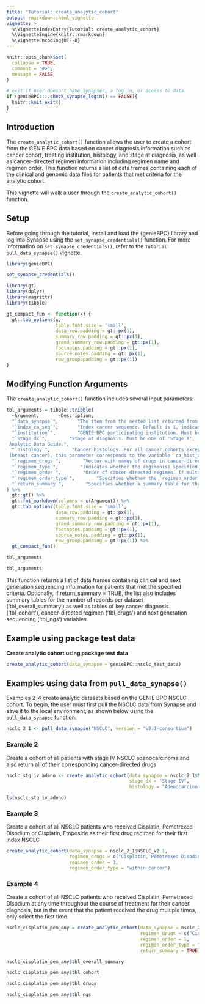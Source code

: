 ```yaml
---
title: "Tutorial: create_analytic_cohort"
output: rmarkdown::html_vignette
vignette: >
  %\VignetteIndexEntry{Tutorial: create_analytic_cohort}
  %\VignetteEngine{knitr::rmarkdown}
  %\VignetteEncoding{UTF-8}
---
```


```r
knitr::opts_chunk$set(
  collapse = TRUE,
  comment = "#>", 
  message = FALSE
)

# exit if user doesn't have synapser, a log in, or access to data. 
if (genieBPC:::.check_synapse_login() == FALSE){
  knitr::knit_exit()
}
```

## Introduction

The `create_analytic_cohort()` function allows the user to create a cohort from the GENIE BPC data based on cancer diagnosis information such as cancer cohort, treating institution, histology, and stage at diagnosis, as well as cancer-directed regimen information including regimen name and regimen order. This function returns a list of data frames containing each of the clinical and genomic data files for patients that met criteria for the analytic cohort.

This vignette will walk a user through the `create_analytic_cohort()` function.

## Setup

Before going through the tutorial, install and load the {genieBPC} library and log into Synapse using the `set_synapse_credentials()` function. For more information on `set_synapse_credentials()`, refer to the `Tutorial: pull_data_synapse()` vignette.

```r
library(genieBPC)

set_synapse_credentials()
```


```r
library(gt)
library(dplyr)
library(magrittr)
library(tibble)

gt_compact_fun <- function(x) {
  gt::tab_options(x,
                  table.font.size = 'small',
                  data_row.padding = gt::px(1),
                  summary_row.padding = gt::px(1),
                  grand_summary_row.padding = gt::px(1),
                  footnotes.padding = gt::px(1),
                  source_notes.padding = gt::px(1),
                  row_group.padding = gt::px(1))
}
```


## Modifying Function Arguments

The `create_analytic_cohort()` function includes several input parameters:


```r
tbl_arguments = tibble::tribble(
  ~Argument,       ~Description,
  "`data_synapse`",       "The item from the nested list returned from pull_data_synapse() corresponding to the cancer cohort of interest.",
  "`index_ca_seq`",       "Index cancer sequence. Default is 1, indicating the patient's first index cancer. The index cancer is also referred to as the BPC Project cancer in the GENIE BPC Analytic Data Guide; this is the cancer that met the eligibility criteria for the project and was selected at random for PRISSMM phenomic data curation. Specifying multiple index cancer sequences, e.g. index_ca_seq = c(1, 2), will return index cancers to patients with 1 index cancer and will return the first AND second index cancers to patients with multiple.",
  "`institution`",        "GENIE BPC participating institution. Must be one of 'DFCI', 'MSK', 'UHN', or 'VICC' for    NSCLC cohorts; must be one of 'DFCI', 'MSK', 'VICC' for CRC and BrCa. Default selection is all institutions. This parameter corresponds to the variable `institution` in the Analytic Data Guide.",
  "`stage_dx`",        "Stage at diagnosis. Must be one of 'Stage I', 'Stage II', 'Stage III', 'Stage I-III NOS', 'Stage IV'. Default selection is all stages. This parameter corresponds to the variable `stage_dx` in the
 Analytic Data Guide.",
  "`histology`",        "Cancer histology. For all cancer cohorts except for BrCa
 (breast cancer), this parameter corresponds to the variable `ca_hist_adeno_squamous` and must be one of 'Adenocarcinoma', 'Squamous cell', 'Sarcoma', 'Small cell carcinoma', 'Carcinoma', 'Other histologies/mixed tumor'. For BrCa, this parameter corresponds to the variable `ca_hist_brca` and must be one of 'Invasive lobular carcinoma', 'Invasive ductal carcinoma', 'Other histology'. Default selection is all histologies.",
  "`regimen_drugs`",        "Vector with names of drugs in cancer-directed regimen, separated by a comma. For example, to specify a regimen consisting of Carboplatin and Pemetrexed, specify regimen_drugs = 'Carboplatin, Pemetrexed'. Acceptable values are found in the `drug_regimen_list` dataset provided with this package. This parameter corresponds to the variable `regimen_drugs` in the Analytic Data Guide.",
  "`regimen_type`",        "Indicates whether the regimen(s) specified in `regimen_drugs` indicates the exact regimen to return, or if regimens containing the drugs listed in `regimen_drugs` should be returned. Must be one of 'Exact' or 'Containing'. The default is 'Exact'.",
  "`regimen_order`",        "Order of cancer-directed regimen. If multiple drugs are specified, `regimen_order` indicates the regimen order for all drugs; different values of `regimen_order` cannot be specified for different drug regimen. If multiple values are specified, e.g. c(1, 2), then drug regimens that met either order criteria are returned.",
  "`regimen_order_type`",        "Specifies whether the `regimen_order` parameter refers to the order of receipt of the drug regimen within the cancer diagnosis (across all other drug regimens; 'within cancer') or the order of receipt of the drug regimen within the times that that drug regimen was administered (e.g. the first time carboplatin pemetrexed was received, out of all times that the patient received carboplatin pemetrexed; 'within regimen'). Acceptable values are 'within cancer' and 'within regimen'.",
  "`return_summary`",        "Specifies whether a summary table for the cohort is returned. Default is FALSE. The `gtsummary` package is required to return a summary table."
) %>%
  gt::gt() %>%
  gt::fmt_markdown(columns = c(Argument)) %>%
  gt::tab_options(table.font.size = 'small',
                  data_row.padding = gt::px(1),
                  summary_row.padding = gt::px(1),
                  grand_summary_row.padding = gt::px(1),
                  footnotes.padding = gt::px(1),
                  source_notes.padding = gt::px(1),
                  row_group.padding = gt::px(1)) %>%
  gt_compact_fun()

tbl_arguments
```

```r
tbl_arguments
```

This function returns a list of data frames containing clinical and next generation sequencing information for patients that met the specified criteria. Optionally, if return_summary = TRUE, the list also includes summary tables for the number of records per dataset ('tbl_overall_summary') as well as tables of key cancer diagnosis ('tbl_cohort'), cancer-directed regimen ('tbl_drugs') and next generation sequencing ('tbl_ngs') variables.


## Example using package test data

**Create analytic cohort using package test data**

```r
create_analytic_cohort(data_synapse = genieBPC::nsclc_test_data)
```

## Examples using data from `pull_data_synapse()`

Examples 2-4 create analytic datasets based on the GENIE BPC NSCLC cohort. To begin, the user must first pull the NSCLC data from Synapse and save it to the local environment, as shown below using the `pull_data_synapse` function:


```r
nsclc_2_1 <- pull_data_synapse("NSCLC", version = "v2.1-consortium")
```

### Example 2

Create a cohort of all patients with stage IV NSCLC adenocarcinoma and also return all of their corresponding cancer-directed drugs

```r
nsclc_stg_iv_adeno <- create_analytic_cohort(data_synapse = nsclc_2_1$NSCLC_v2.1, 
                                             stage_dx = "Stage IV", 
                                             histology = "Adenocarcinoma")

ls(nsclc_stg_iv_adeno)
```

### Example 3

Create a cohort of all NSCLC patients who received Cisplatin, Pemetrexed Disodium or Cisplatin, Etoposide as their first drug regimen for their first index NSCLC

```r
create_analytic_cohort(data_synapse = nsclc_2_1$NSCLC_v2.1,
                       regimen_drugs = c("Cisplatin, Pemetrexed Disodium","Cisplatin, Etoposide"),
                       regimen_order = 1,
                       regimen_order_type = "within cancer")
```

### Example 4

Create a cohort of all NSCLC patients who received Cisplatin, Pemetrexed Disodium at any time throughout the course of treatment for their cancer diagnosis, but in the event that the patient received the drug multiple times, only select the first time.

```r
nsclc_cisplatin_pem_any = create_analytic_cohort(data_synapse = nsclc_2_1$NSCLC_v2.1,
                                                 regimen_drugs = c("Cisplatin, Pemetrexed Disodium"),
                                                 regimen_order = 1,
                                                 regimen_order_type = "within regimen",
                                                 return_summary = TRUE)
```


```r
nsclc_cisplatin_pem_any$tbl_overall_summary
```

```r
nsclc_cisplatin_pem_any$tbl_cohort
```

```r
nsclc_cisplatin_pem_any$tbl_drugs
```

```r
nsclc_cisplatin_pem_any$tbl_ngs
```
